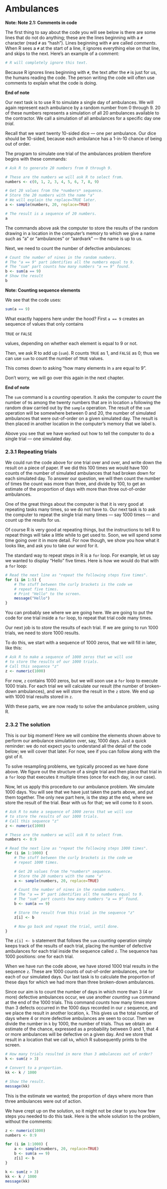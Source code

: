 # Ambulances


**Note: Note 2.1: Comments in code**

The first thing to say about the code you will see below is there are
some lines that do not do anything; these are the lines beginning with a
`#` character (read `#` as “hash”). Lines beginning with `#` are called
*comments*. When R sees a `#` at the start of a line, it ignores
everything else on that line, and skips to the next. Here’s an example
of a comment:

```r
# R will completely ignore this text.
```

Because R ignores lines beginning with `#`, the text after the `#` is
just for us, the humans reading the code. The person writing the code
will often use comments to explain what the code is doing.

**End of note**

Our next task is to use R to simulate a single day of ambulances. We
will again represent each ambulance by a random number from 0 through 9.
20 of these numbers represents a simulation of all 20 ambulances
available to the contractor. We call a simulation of all ambulances for
a specific day one *trial*.

Recall that we want twenty 10-sided dice — one per ambulance. Our dice
should be 10-sided, because each ambulance has a 1-in-10 chance of being
out of order.

The program to simulate one trial of the ambulances problem therefore
begins with these commands:

```r
# Ask R to generate 20 numbers from 0 through 9.

# These are the numbers we will ask R to select from.
numbers <- c(0, 1, 2, 3, 4, 5, 6, 7, 8, 9)

# Get 20 values from the *numbers* sequence.
# Store the 20 numbers with the name "a"
# We will explain the replace=TRUE later.
a <- sample(numbers, 20, replace=TRUE)

# The result is a sequence of 20 numbers.
a
```

The commands above ask the computer to store the results of the random
drawing in a location in the computer’s memory to which we give a name
such as “a” or “ambulances” or “aardvark” — the name is up to us.

Next, we need to count the number of defective ambulances:

```r
# Count the number of nines in the random numbers.
# The "a == 9" part identifies all the numbers equal to 9.
# The "sum" part counts how many numbers "a == 9" found.
b <- sum(a == 9)
# Show the result
b
```

**Note: Counting sequence elements**

We see that the code uses:

```r
sum(a == 9)
```

What exactly happens here under the hood? First `a == 9` creates an
sequence of values that only contains

`TRUE` or `FALSE`

values, depending on whether each element is equal to 9 or not.

Then, we ask R to add up (`sum`). R counts `TRUE` as 1, and `FALSE` as
0; thus we can use `sum` to count the number of `TRUE` values.

This comes down to asking “how many elements in `a` are equal to 9”.

Don’t worry, we will go over this again in the next chapter.

**End of note**

The `sum` command is a *counting* operation. It asks the computer to
*count* the number of `9`s among the twenty numbers that are in location
`a` following the random draw carried out by the `sample` operation. The
result of the `sum` operation will be somewhere between 0 and 20, the
number of simulated ambulances that were out-of-order on a given
simulated day. The result is then placed in another location in the
computer’s memory that we label `b`.

Above you see that we have worked out how to tell the computer to do a
single trial — one simulated day.

### 2.3.1 Repeating trials

We could run the code above for one trial over and over, and write down
the result on a piece of paper. If we did this 100 times we would have
100 counts of the number of simulated ambulances that had broken down
for each simulated day. To answer our question, we will then count the
number of times the count was more than three, and divide by 100, to get
an estimate of the proportion of days with more than three out-of-order
ambulances.

One of the great things about the computer is that it is very good at
repeating tasks many times, so we do not have to. Our next task is to
ask the computer to repeat the single trial many times — say 1000 times
— and count up the results for us.

Of course R is very good at repeating things, but the instructions to
tell R to repeat things will take a little while to get used to. Soon,
we will spend some time going over it in more detail. For now though, we
show you how what it looks like, and ask you to take our word for it.

The standard way to repeat steps in R is a `for` loop. For example, let
us say we wanted to display “Hello” five times. Here is how we would do
that with a `for` loop:

```r
# Read the next line as "repeat the following steps five times".
for (i in 1:5) {
    # The stuff between the curly brackets is the code we
    # repeat five times.
    # Print "Hello" to the screen.
    message("Hello")
}
```

You can probably see where we are going here. We are going to put the
code for one trial inside a `for` loop, to repeat that trial code many
times.

Our next job is to *store* the results of each trial. If we are going to
run 1000 trials, we need to store 1000 results.

To do this, we start with a sequence of 1000 zeros, that we will fill in
later, like this:

```r
# Ask R to make a sequence of 1000 zeros that we will use
# to store the results of our 1000 trials.
# Call this sequence "z"
z <- numeric(1000)
```

For now, `z` contains 1000 zeros, but we will soon use a `for` loop to
execute 1000 trials. For each trial we will calculate our result (the
number of broken-down ambulances), and we will store the result in the
`z` store. We end up with 1000 trial results stored in `z`.

With these parts, we are now ready to solve the ambulance problem, using
R.

### 2.3.2 The solution

This is our big moment! Here we will combine the elements shown above to
perform our ambulance simulation over, say, 1000 days. Just a quick
reminder: we do not expect you to understand all the detail of the code
below; we will cover that later. For now, see if you can follow along
with the gist of it.

To solve resampling problems, we typically proceed as we have done
above. We figure out the structure of a single trial and then place that
trial in a `for` loop that executes it multiple times (once for each
day, in our case).

Now, let us apply this procedure to our ambulance problem. We simulate
1000 days. You will see that we have just taken the parts above, and put
them together. The only new part here, is the step at the end, where we
store the result of the trial. Bear with us for that; we will come to it
soon.

```r
# Ask R to make a sequence of 1000 zeros that we will use
# to store the results of our 1000 trials.
# Call this sequence "z"
z <- numeric(1000)

# These are the numbers we will ask R to select from.
numbers <- 0:9

# Read the next line as "repeat the following steps 1000 times".
for (i in 1:1000) {
    # The stuff between the curly brackets is the code we
    # repeat 1000 times.

    # Get 20 values from the *numbers* sequence.
    # Store the 20 numbers with the name "a"
    a <- sample(numbers, 20, replace=TRUE)

    # Count the number of nines in the random numbers.
    # The "a == 9" part identifies all the numbers equal to 9.
    # The "sum" part counts how many numbers "a == 9" found.
    b <- sum(a == 9)

    # Store the result from this trial in the sequence "z"
    z[i] <- b

    # Now go back and repeat the trial, until done.
}
```

The `z[i] <- b` statement that follows the `sum` *counting* operation
simply keeps track of the results of each trial, placing the number of
defective ambulances for each trial inside the sequence called `z`. The
sequence has 1000 positions: one for each trial.

When we have run the code above, we have stored 1000 trial results in
the sequence `z`. These are 1000 counts of out-of-order ambulances, one
for each of our simulated days. Our last task is to calculate the
proportion of these days for which we had more than three broken-down
ambulances.

Since our aim is to count the number of days in which more than 3 (4 or
more) defective ambulances occur, we use another *counting* `sum`
command at the end of the 1000 trials. This command *counts* how many
times more than 3 defects occurred in the 1000 days recorded in our `z`
sequence, and we place the result in another location, `k`. This gives
us the total number of days where 4 or more defective ambulances are
seen to occur. Then we divide the number in `k` by 1000, the number of
trials. Thus we obtain an estimate of the chance, expressed as a
probability between 0 and 1, that 4 or more ambulances will be defective
on a given day. And we store that result in a location that we call
`kk`, which R subsequently prints to the screen.

```r
# How many trials resulted in more than 3 ambulances out of order?
k <- sum(z > 3)

# Convert to a proportion.
kk <- k / 1000

# Show the result.
message(kk)
```

This is the estimate we wanted; the proportion of days where more than
three ambulances were out of action.

We have crept up on the solution, so it might not be clear to you how
few steps you needed to do this task. Here is the whole solution to the
problem, without the comments:

```r
z <- numeric(1000)
numbers <- 0:9

for (i in 1:1000) {
    a <- sample(numbers, 20, replace=TRUE)
    b <- sum(a == 9)
    z[i] <- b
}

k <- sum(z > 3)
kk <- k / 1000
message(kk)
```
